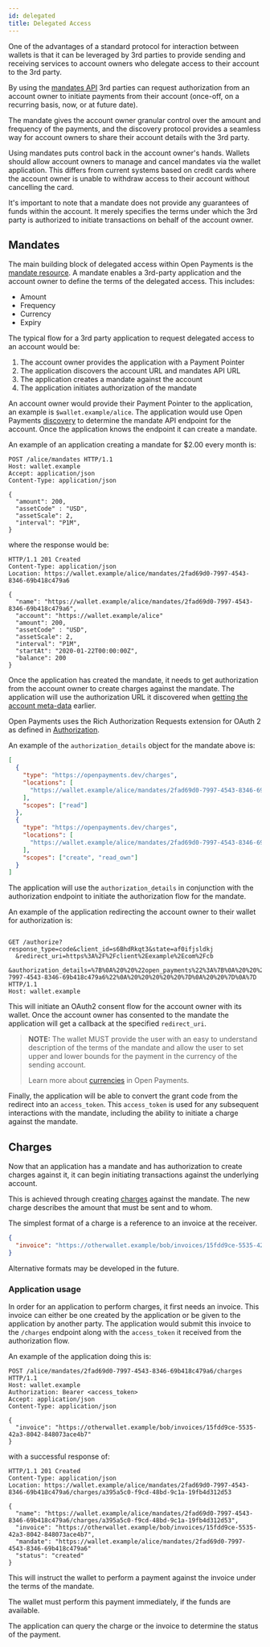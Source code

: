 ```yaml
---
id: delegated
title: Delegated Access
---
```


One of the advantages of a standard protocol for interaction between wallets is
that it can be leveraged by 3rd parties to provide sending and receiving
services to account owners who delegate access to their account to the 3rd
party.

By using the [mandates API](./mandates) 3rd parties can request authorization
from an account owner to initiate payments from their account (once-off, on a
recurring basis, now, or at future date).

The mandate gives the account owner granular control over the amount and
frequency of the payments, and the discovery protocol provides a seamless way
for account owners to share their account details with the 3rd party.

Using mandates puts control back in the account owner's hands. Wallets should
allow account owners to manage and cancel mandates via the wallet application.
This differs from current systems based on credit cards where the account owner
is unable to withdraw access to their account without cancelling the card.

It's important to note that a mandate does not provide any guarantees of funds
within the account. It merely specifies the terms under which the 3rd party is
authorized to initiate transactions on behalf of the account owner.

## Mandates

The main building block of delegated access within Open Payments is the
[mandate resource](./mandates). A mandate enables a 3rd-party application and
the account owner to define the terms of the delegated access. This includes:

- Amount
- Frequency
- Currency
- Expiry

The typical flow for a 3rd party application to request delegated access to an
account would be:

1. The account owner provides the application with a Payment Pointer
2. The application discovers the account URL and mandates API URL
3. The application creates a mandate against the account
4. The application initiates authorization of the mandate

An account owner would provide their Payment Pointer to the application, an
example is `$wallet.example/alice`. The application would use Open Payments
[discovery](./discovery) to determine the mandate API endpoint for the account.
Once the application knows the endpoint it can create a mandate.

An example of an application creating a mandate for \$2.00 every month is:

```http
POST /alice/mandates HTTP/1.1
Host: wallet.example
Accept: application/json
Content-Type: application/json

{
  "amount": 200,
  "assetCode" : "USD",
  "assetScale": 2,
  "interval": "P1M",
}
```

where the response would be:

```http
HTTP/1.1 201 Created
Content-Type: application/json
Location: https://wallet.example/alice/mandates/2fad69d0-7997-4543-8346-69b418c479a6

{
  "name": "https://wallet.example/alice/mandates/2fad69d0-7997-4543-8346-69b418c479a6",
  "account": "https://wallet.example/alice"
  "amount": 200,
  "assetCode" : "USD",
  "assetScale": 2,
  "interval": "P1M",
  "startAt": "2020-01-22T00:00:00Z",
  "balance": 200
}
```

Once the application has created the mandate, it needs to get authorization from
the account owner to create charges against the mandate. The application will
use the authorization URL it discovered when
[getting the account meta-data](./accounts) earlier.

Open Payments uses the Rich Authorization Requests extension for OAuth 2 as
defined in [Authorization](./auth).

An example of the `authorization_details` object for the mandate above is:

```json
[
  {
    "type": "https://openpayments.dev/charges",
    "locations": [
      "https://wallet.example/alice/mandates/2fad69d0-7997-4543-8346-69b418c479a6"
    ],
    "scopes": ["read"]
  },
  {
    "type": "https://openpayments.dev/charges",
    "locations": [
      "https://wallet.example/alice/mandates/2fad69d0-7997-4543-8346-69b418c479a6/charges"
    ],
    "scopes": ["create", "read_own"]
  }
]
```

The application will use the `authorization_details` in conjunction with the
authorization endpoint to initiate the authorization flow for the mandate.

An example of the application redirecting the account owner to their wallet for
authorization is:

```http request

GET /authorize?response_type=code&client_id=s6BhdRkqt3&state=af0ifjsldkj
  &redirect_uri=https%3A%2F%2Fclient%2Eexample%2Ecom%2Fcb
  &authorization_details=%7B%0A%20%20%22open_payments%22%3A%7B%0A%20%20%20%20%20%22mandate%22%3A%7B%0A%20%20%20%20%20%20%20%20%22name%22%3A%20%22%2F%2Fissuer.wallet%2Fmandates%2F2fad69d0-7997-4543-8346-69b418c479a6%22%0A%20%20%20%20%20%7D%0A%20%20%7D%0A%7D HTTP/1.1
Host: wallet.example
```

This will initiate an OAuth2 consent flow for the account owner with its wallet.
Once the account owner has consented to the mandate the application will get a
callback at the specified `redirect_uri`.

> **NOTE:** The wallet MUST provide the user with an easy to understand
> description of the terms of the mandate and allow the user to set upper and
> lower bounds for the payment in the currency of the sending account.
>
> Learn more about [currencies](./currency) in Open Payments.

Finally, the application will be able to convert the grant code from the
redirect into an `access_token`. This `access_token` is used for any subsequent
interactions with the mandate, including the ability to initiate a charge
against the mandate.

## Charges

Now that an application has a mandate and has authorization to create charges
against it, it can begin initiating transactions against the underlying account.

This is achieved through creating [charges](./charges#create) against the
mandate. The new charge describes the amount that must be sent and to whom.

The simplest format of a charge is a reference to an invoice at the receiver.

```json
{
  "invoice": "https://otherwallet.example/bob/invoices/15fdd9ce-5535-42a3-8042-848073ace4b7"
}
```

Alternative formats may be developed in the future.

### Application usage

In order for an application to perform charges, it first needs an invoice. This
invoice can either be one created by the application or be given to the
application by another party. The application would submit this invoice to the
`/charges` endpoint along with the `access_token` it received from the
authorization flow.

An example of the application doing this is:

```http
POST /alice/mandates/2fad69d0-7997-4543-8346-69b418c479a6/charges HTTP/1.1
Host: wallet.example
Authorization: Bearer <access_token>
Accept: application/json
Content-Type: application/json

{
  "invoice": "https://otherwallet.example/bob/invoices/15fdd9ce-5535-42a3-8042-848073ace4b7"
}
```

with a successful response of:

```http
HTTP/1.1 201 Created
Content-Type: application/json
Location: https://wallet.example/alice/mandates/2fad69d0-7997-4543-8346-69b418c479a6/charges/a395a5c0-f9cd-48bd-9c1a-19fb4d312d53

{
  "name": "https://wallet.example/alice/mandates/2fad69d0-7997-4543-8346-69b418c479a6/charges/a395a5c0-f9cd-48bd-9c1a-19fb4d312d53",
  "invoice": "https://otherwallet.example/bob/invoices/15fdd9ce-5535-42a3-8042-848073ace4b7",
  "mandate": "https://wallet.example/alice/mandates/2fad69d0-7997-4543-8346-69b418c479a6"
  "status": "created"
}
```

This will instruct the wallet to perform a payment against the invoice under the
terms of the mandate.

The wallet must perform this payment immediately, if the funds are available.

The application can query the charge or the invoice to determine the status of
the payment.
